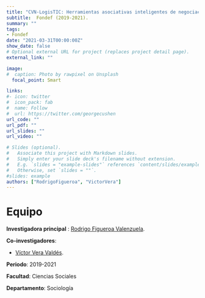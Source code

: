```yaml
---
title: "CVN-LogisTIC: Herramientas asociativas inteligentes de negociación y decisión para el desarrollo de un Port Community System"
subtitle:  Fondef (2019-2021).
summary: ""
tags:
- Fondef
date: "2021-03-31T00:00:00Z"
show_date: false
# Optional external URL for project (replaces project detail page).
external_link: ""

image:
#  caption: Photo by rawpixel on Unsplash
  focal_point: Smart

links:
#- icon: twitter
#  icon_pack: fab
#  name: Follow
#  url: https://twitter.com/georgecushen
url_code: ""
url_pdf: ""
url_slides: ""
url_video: ""

# Slides (optional).
#   Associate this project with Markdown slides.
#   Simply enter your slide deck's filename without extension.
#   E.g. `slides = "example-slides"` references `content/slides/example-slides.md`.
#   Otherwise, set `slides = ""`.
#slides: example
authors: ["RodrigoFigueroa", "VictorVera"]
---
```


# Equipo

**Investigadora principal** : [Rodrigo Figueroa Valenzuela](../../../authors/rodrigofigueroa/).

**Co-investigadores**:

- [Víctor Vera Valdés](../../../authors/victorvera/).


**Periodo**: 2019-2021

**Facultad**: Ciencias Sociales

**Departamento**: Sociología

